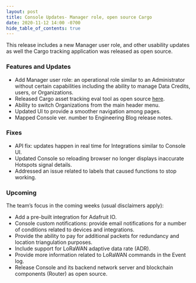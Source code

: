 ```yaml
---
layout: post
title: Console Updates- Manager role, open source Cargo
date: 2020-11-12 14:00 -0700
hide_table_of_contents: true
---
```


This release includes a new Manager user role, and other usability updates as well the Cargo
tracking application was released as open source.

<!--truncate-->

### Features and Updates

- Add Manager user role: an operational role similar to an Administrator without certain
  capabilities including the ability to manage Data Credits, users, or Organizations.
- Released Cargo asset tracking eval tool as open source
  [here](https://github.com/helium/cargo-elixir).
- Ability to switch Organizations from the main header menu.
- Updated UI to provide a smoother navigation among pages.
- Mapped Console ver. number to Engineering Blog release notes.

### Fixes

- API fix: updates happen in real time for Integrations similar to Console UI.
- Updated Console so reloading browser no longer displays inaccurate Hotspots signal details.
- Addressed an issue related to labels that caused functions to stop working.

### Upcoming

The team’s focus in the coming weeks (usual disclaimers apply):

- Add a pre-built integration for Adafruit IO.
- Console custom notifications: provide email notifications for a number of conditions related to
  devices and integrations.
- Provide the ability to pay for additional packets for redundancy and location triangulation
  purposes.
- Include support for LoRaWAN adaptive data rate (ADR).
- Provide more information related to LoRaWAN commands in the Event log.
- Release Console and its backend network server and blockchain components (Router) as open source.
